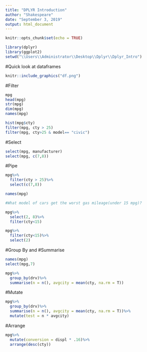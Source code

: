 ---
title: "DPLYR Introduction"
author: "Shakespeare"
date: "September 3, 2019"
output: html_document
---

```{r setup, include=FALSE}
knitr::opts_chunk$set(echo = TRUE)
```


```{r}
library(dplyr)
library(ggplot2)
setwd("\\Users\\Administrator\\Desktop\\Dplyr\\Dplyr_Intro")
```


#Quick look at dataframes

```{r pressure, echo=FALSE, fig.cap="A caption", out.width = '100%'}
knitr::include_graphics("df.png")
```


#Filter

```{r}
mpg
head(mpg)
str(mpg)
dim(mpg)
names(mpg)
```

```{r}
hist(mpg$cty)
filter(mpg, cty > 25)
filter(mpg, cty>25 & model== "civic")
```

#Select
```{r}
select(mpg, manufacturer)
select(mpg, c(7,8))
```


#Pipe

```{r}
mpg%>%
  filter(cty > 25)%>%
  select(c(7,8))

names(mpg)

#What model of cars get the worst gas mileage(under 15 mpg)?

mpg%>%
  select(2, 8)%>%
  filter(cty<15)

mpg%>%
  filter(cty<15)%>%
  select(2)
```


#Group By and #Summarise

```{r}
names(mpg)
select(mpg,7)

mpg%>%
  group_by(drv)%>%
  summarise(n = n(), avgcity = mean(cty, na.rm = T))
```

#Mutate

```{r}
mpg%>%
  group_by(drv)%>%
  summarise(n = n(), avgcity = mean(cty, na.rm = T))%>%
  mutate(test = n * avgcity)


```

#Arrange
```{r}
mpg%>%
  mutate(conversion = displ * .16)%>%
  arrange(desc(cty))
```

